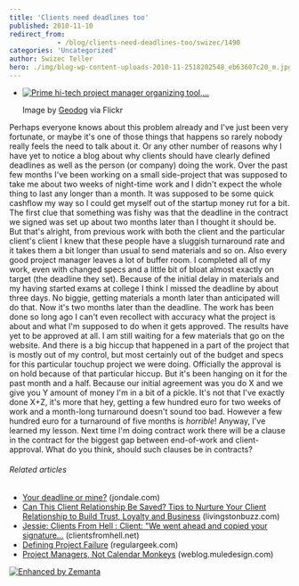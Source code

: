 ```yaml
---
title: 'Clients need deadlines too'
published: 2010-11-10
redirect_from: 
            - /blog/clients-need-deadlines-too/swizec/1490
categories: 'Uncategorized'
author: Swizec Teller
hero: ./img/blog-wp-content-uploads-2010-11-2518202548_eb63607c20_m.jpg
---
```

- [![Prime hi-tech project manager organizing tool,...](./img/blog-wp-content-uploads-2010-11-2518202548_eb63607c20_m.jpg "Prime hi-tech project manager organizing tool,...")](http://www.flickr.com/photos/35034356008@N01/2518202548)

  Image by [Geodog](http://www.flickr.com/photos/35034356008@N01/2518202548) via Flickr

Perhaps everyone knows about this problem already and I've just been very fortunate, or maybe it's one of those things that happens so rarely nobody really feels the need to talk about it. Or any other number of reasons why I have yet to notice a blog about why clients should have clearly defined deadlines as well as the person (or company) doing the work. Over the past few months I've been working on a small side-project that was supposed to take me about two weeks of night-time work and I didn't expect the whole thing to last any longer than a month. It was supposed to be some quick cashflow my way so I could get myself out of the startup money rut for a bit. The first clue that something was fishy was that the deadline in the contract we signed was set up about two months later than I thought it should be. But that's alright, from previous work with both the client and the particular client's client I knew that these people have a sluggish turnaround rate and it takes them a bit longer than usual to send materials and so on. Also every good project manager leaves a lot of buffer room. I completed all of my work, even with changed specs and a little bit of bloat almost exactly on target (the deadline they set). Because of the initial delay in materials and my having started exams at college I think I missed the deadline by about three days. No biggie, getting materials a month later than anticipated will do that. Now it's two months later than the deadline. The work has been done so long ago I can't even recollect with accuracy what the project is about and what I'm supposed to do when it gets approved. The results have yet to be approved at all. I am still waiting for a few materials that go on the website. And there is a big hiccup that happened in a part of the project that is mostly out of my control, but most certainly out of the budget and specs for this particular touchup project we were doing. Officially the approval is on hold because of that particular hiccup. But it's been hanging on it for the past month and a half. Because our initial agreement was you do X and we give you Y amount of money I'm in a bit of a pickle. It's not that I've exactly done X+Z, it's more that hey, getting a few hundred euro for two weeks of work and a month-long turnaround doesn't sound too bad. However a few hundred euro for a turnaround of five months is _horrible_! Anyway, I've learned my lesson. Next time I'm doing contract work there will be a clause in the contract for the biggest gap between end-of-work and client-approval. What do you think, should such clauses be in contracts?

###### Related articles

- [Your deadline or mine?](http://www.jondale.com/blog/2010/10/deadlines.html) (jondale.com)
- [Can This Client Relationship Be Saved? Tips to Nurture Your Client Relationship to Build Trust, Loyalty and Business](http://www.livingstonbuzz.com/2010/11/05/can-this-client-relationship-be-saved-tips-to-nurture-your-client-relationship-to-build-trust-loyalty-and-business/) (livingstonbuzz.com)
- [Jessie: Clients From Hell : Client: "We went ahead and copied your signature...](http://clientsfromhell.net/post/1217295787/client-we-went-ahead-and-copied-your-signature) (clientsfromhell.net)
- [Defining Project Failure](http://regulargeek.com/2010/11/08/defining-project-failure/) (regulargeek.com)
- [Project Managers, Not Calendar Monkeys](http://weblog.muledesign.com/2010/10/project_managers_not_calendar.php) (weblog.muledesign.com)

[![Enhanced by Zemanta](http://img.zemanta.com/zemified_e.png?x-id=9bee046f-ae89-4bb2-b2e8-090668e57773)](http://www.zemanta.com/ "Enhanced by Zemanta")